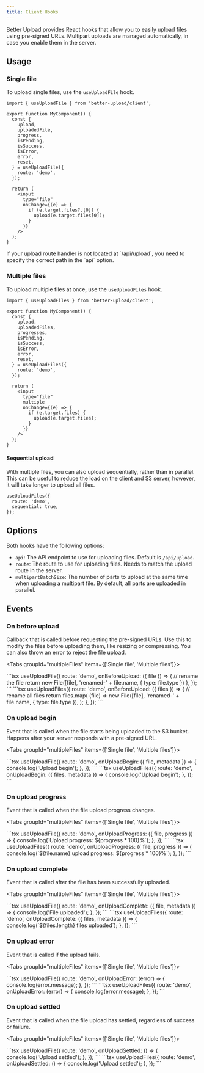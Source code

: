 ```yaml
---
title: Client Hooks
---
```


Better Upload provides React hooks that allow you to easily upload files using pre-signed URLs. Multipart uploads are managed automatically, in case you enable them in the server.

## Usage

### Single file

To upload single files, use the `useUploadFile` hook.

```tsx
import { useUploadFile } from 'better-upload/client';

export function MyComponent() {
  const {
    upload,
    uploadedFile,
    progress,
    isPending,
    isSuccess,
    isError,
    error,
    reset,
  } = useUploadFile({
    route: 'demo',
  });

  return (
    <input
      type="file"
      onChange={(e) => {
        if (e.target.files?.[0]) {
          upload(e.target.files[0]);
        }
      }}
    />
  );
}
```

<Callout title="API Endpoint">
  If your upload route handler is not located at `/api/upload`, you need to
  specify the correct path in the `api` option.
</Callout>

### Multiple files

To upload multiple files at once, use the `useUploadFiles` hook.

```tsx
import { useUploadFiles } from 'better-upload/client';

export function MyComponent() {
  const {
    upload,
    uploadedFiles,
    progresses,
    isPending,
    isSuccess,
    isError,
    error,
    reset,
  } = useUploadFiles({
    route: 'demo',
  });

  return (
    <input
      type="file"
      multiple
      onChange={(e) => {
        if (e.target.files) {
          upload(e.target.files);
        }
      }}
    />
  );
}
```

#### Sequential upload

With multiple files, you can also upload sequentially, rather than in parallel. This can be useful to reduce the load on the client and S3 server, however, it will take longer to upload all files.

```tsx
useUploadFiles({
  route: 'demo',
  sequential: true,
});
```

## Options

Both hooks have the following options:

- `api`: The API endpoint to use for uploading files. Default is `/api/upload`.
- `route`: The route to use for uploading files. Needs to match the upload route in the server.
- `multipartBatchSize`: The number of parts to upload at the same time when uploading a multipart file. By default, all parts are uploaded in parallel.

## Events

### On before upload

Callback that is called before requesting the pre-signed URLs. Use this to modify the files before uploading them, like resizing or compressing. You can also throw an error to reject the file upload.

<Tabs groupId="multipleFiles" items={['Single file', 'Multiple files']}>

<Tab value="Single file">
```tsx
useUploadFile({
  route: 'demo',
  onBeforeUpload: ({ file }) => {
    // rename the file
    return new File([file], 'renamed-' + file.name, { type: file.type })
  },
});
```
</Tab>
<Tab value="Multiple files">
```tsx
useUploadFiles({
  route: 'demo',
  onBeforeUpload: ({ files }) => {
    // rename all files
    return files.map(
      (file) => new File([file], 'renamed-' + file.name, { type: file.type }),
    );
  },
});
```
</Tab>

</Tabs>

### On upload begin

Event that is called when the file starts being uploaded to the S3 bucket. Happens after your server responds with a pre-signed URL.

<Tabs groupId="multipleFiles" items={['Single file', 'Multiple files']}>

<Tab value="Single file">
```tsx
useUploadFile({
  route: 'demo',
  onUploadBegin: ({ file, metadata }) => {
    console.log('Upload begin');
  },
});
```
</Tab>
<Tab value="Multiple files">
```tsx
useUploadFiles({
  route: 'demo',
  onUploadBegin: ({ files, metadata }) => {
    console.log('Upload begin');
  },
});
```
</Tab>

</Tabs>

### On upload progress

Event that is called when the file upload progress changes.

<Tabs groupId="multipleFiles" items={['Single file', 'Multiple files']}>

<Tab value="Single file">
```tsx
useUploadFile({
  route: 'demo',
  onUploadProgress: ({ file, progress }) => {
    console.log(`Upload progress: ${progress * 100}%`);
  },
});
```
</Tab>
<Tab value="Multiple files">
```tsx
useUploadFiles({
  route: 'demo',
  onUploadProgress: ({ file, progress }) => {
    console.log(`${file.name} upload progress: ${progress * 100}%`);
  },
});
```
</Tab>

</Tabs>

### On upload complete

Event that is called after the file has been successfully uploaded.

<Tabs groupId="multipleFiles" items={['Single file', 'Multiple files']}>

<Tab value="Single file">
```tsx
useUploadFile({
  route: 'demo',
  onUploadComplete: ({ file, metadata }) => {
    console.log('File uploaded');
  },
});
```
</Tab>
<Tab value="Multiple files">
```tsx
useUploadFiles({
  route: 'demo',
  onUploadComplete: ({ files, metadata }) => {
    console.log(`${files.length} files uploaded`);
  },
});
```
</Tab>

</Tabs>

### On upload error

Event that is called if the upload fails.

<Tabs groupId="multipleFiles" items={['Single file', 'Multiple files']}>

<Tab value="Single file">
```tsx
useUploadFile({
  route: 'demo',
  onUploadError: (error) => {
    console.log(error.message);
  },
});
```
</Tab>
<Tab value="Multiple files">
```tsx
useUploadFiles({
  route: 'demo',
  onUploadError: (error) => {
    console.log(error.message);
  },
});
```
</Tab>

</Tabs>

### On upload settled

Event that is called when the file upload has settled, regardless of success or failure.

<Tabs groupId="multipleFiles" items={['Single file', 'Multiple files']}>

<Tab value="Single file">
```tsx
useUploadFile({
  route: 'demo',
  onUploadSettled: () => {
    console.log('Upload settled');
  },
});
```
</Tab>
<Tab value="Multiple files">
```tsx
useUploadFiles({
  route: 'demo',
  onUploadSettled: () => {
    console.log('Upload settled');
  },
});
```
</Tab>

</Tabs>
